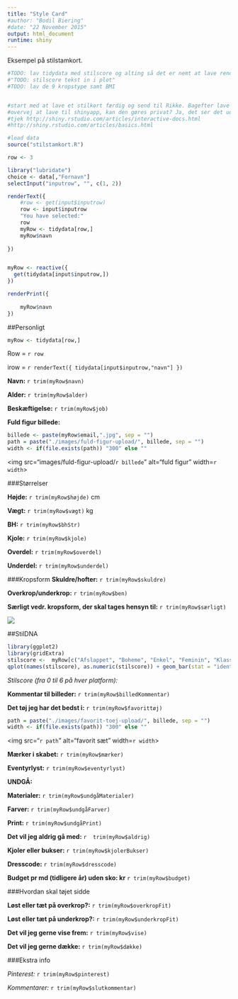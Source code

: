 ```yaml
---
title: "Style Card"
#author: "Bodil Biering"
#date: "22 November 2015"
output: html_document
runtime: shiny
---
```

Eksempel på stilstamkort.


```r
#TODO: lav tidydata med stilscore og alting så det er nemt at lave renderUI.
#"TODO: stilscore tekst in i plot"
#TODO: lav de 9 kropstype samt BMI


#start med at lave et stilkort færdig og send til Rikke. Bagefter lave interaktivt.
#overvej at lave til shinyapp, kan den gøres privat? Ja, det ser det ud til.
#tjek http://shiny.rstudio.com/articles/interactive-docs.html
#http://shiny.rstudio.com/articles/basics.html

#load data
source("stilstamkort.R")

row <- 3
```

```r
library("lubridate")
choice <- data[,"Fornavn"]
selectInput("inputrow", "", c(1, 2))

```

```r
renderText({
    #row <- get(input$inputrow)
    row <- input$inputrow
    "You have selected:" 
    row
    myRow <- tidydata[row,]
    myRow$navn
    
})


myRow <- reactive({
  get(tidydata[input$inputrow,])
})

renderPrint({
    
    myRow$navn
})
```


##Personligt
```r
myRow <- tidydata[row,]
```

Row = `r row`

irow = 
`r renderText({
tidydata[input$inputrow,"navn"]
})`

**Navn:** `r trim(myRow$navn)`

**Alder:** `r trim(myRow$alder)`

**Beskæftigelse:** `r trim(myRow$job)` 


**Fuld figur billede:**
```r
billede <- paste(myRow$email,".jpg", sep = "")
path = paste("./images/fuld-figur-upload/", billede, sep = "")
width <- if(file.exists(path)) "300" else ""
```
<img src="images/fuld-figur-upload/`r billede`" alt="fuld figur"
width=`r width`>



###Størrelser

**Højde:** `r trim(myRow$højde)` cm

**Vægt:** `r trim(myRow$vægt)` kg

**BH:** `r trim(myRow$bhStr)`

**Kjole:** `r trim(myRow$kjole)`

**Overdel:** `r trim(myRow$overdel)`

**Underdel:** `r trim(myRow$underdel)`

###Kropsform
**Skuldre/hofter:** `r trim(myRow$skuldre)`

**Overkrop/underkrop:** `r trim(myRow$ben)`

**Særligt vedr. kropsform, der skal tages hensyn til:** `r trim(myRow$særligt)`

![](images/human-body-female-test.png)

##StilDNA

```r
library(ggplot2)
library(gridExtra)
stilscore <-  myRow[c("Afslappet", "Boheme", "Enkel", "Feminin", "Klassisk", "Rå")]
qplot(names(stilscore), as.numeric(stilscore)) + geom_bar(stat = "identity", fill="salmon", width=0.4) + xlab("Platform") + ylab("score")
```

*Stilscore (fra 0 til 6 på hver platform):*

<!--
Afslappet: `r tidydata[row,"Afslappet"]`
Boheme: `r tidydata[row,"Boheme"]`
Enkel: `r tidydata[row,"Enkel"]`
Feminin: `r tidydata[row,"Feminin"]`
Klassisk: `r tidydata[row,"Klassisk"]`
Rå: `r tidydata[row,"Rå"]`
-->

**Kommentar til billeder:** `r trim(myRow$billedKommentar)`

**Det tøj jeg har det bedst i:** `r trim(myRow$favorittøj)` 

```r
path = paste("./images/favorit-toej-upload/", billede, sep = "")
width <- if(file.exists(path)) "300" else ""
```
<img src="`r path`" alt="favorit sæt"
width=`r width`>


**Mærker i skabet:** `r trim(myRow$mærker)`

**Eventyrlyst:** `r trim(myRow$eventyrlyst)`

**UNDGÅ:**

**Materialer:** `r trim(myRow$undgåMaterialer)`

**Farver:** `r trim(myRow$undgåFarver)`

**Print:** `r trim(myRow$undgåPrint)`

**Det vil jeg aldrig gå med:** `r  trim(myRow$aldrig)`


**Kjoler eller bukser:** `r trim(myRow$kjolerBukser)`

**Dresscode:** `r trim(myRow$dresscode)`

**Budget pr md (tidligere år) uden sko: kr** `r trim(myRow$budget)`


###Hvordan skal tøjet sidde

**Løst eller tæt på overkrop?:** `r trim(myRow$overkropFit)`

**Løst eller tæt på underkrop?:** `r trim(myRow$underkropFit)`

**Det vil jeg gerne vise frem:** `r trim(myRow$vise)`

**Det vil jeg gerne dække:** `r trim(myRow$dække)`

###Ekstra info

*Pinterest:*
`r trim(myRow$pinterest)`

*Kommentarer:*
`r trim(myRow$slutkommentar)`




